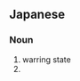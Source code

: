 {{also|戰國|战国}}
==Japanese==
{{ja-kanjitab|せん|こく|k2=ごく|yomi=o|r=y}}

===Noun===
{{ja-noun|せんごく|kyu=戰國}}

# warring state
# {{abbreviation of|戦国時代|lang=ja}}
